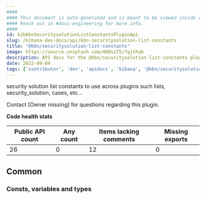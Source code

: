 ```yaml
---
####
#### This document is auto-generated and is meant to be viewed inside our experimental, new docs system.
#### Reach out in #docs-engineering for more info.
####
id: kibKbnSecuritysolutionListConstantsPluginApi
slug: /kibana-dev-docs/api/kbn-securitysolution-list-constants
title: "@kbn/securitysolution-list-constants"
image: https://source.unsplash.com/400x175/?github
description: API docs for the @kbn/securitysolution-list-constants plugin
date: 2022-09-04
tags: ['contributor', 'dev', 'apidocs', 'kibana', '@kbn/securitysolution-list-constants']
---
```


security solution list constants to use across plugins such lists, security_solution, cases, etc...

Contact [Owner missing] for questions regarding this plugin.

**Code health stats**

| Public API count  | Any count | Items lacking comments | Missing exports |
|-------------------|-----------|------------------------|-----------------|
| 26 | 0 | 12 | 0 |

## Common

### Consts, variables and types
<DocDefinitionList data={kbnSecuritysolutionListConstantsObj.common.misc}/>

